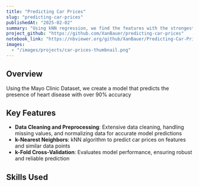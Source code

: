 ```yaml
---
title: "Predicting Car Prices"
slug: "predicting-car-prices"
publishedAt: "2025-02-02"
summary: "Using kNN regression, we find the features with the strongest relationship to car price."
project_github: "https://github.com/XanBauer/predicting-car-prices"
notebook_link: "https://nbviewer.org/github/XanBauer/Predicting-Car-Prices/blob/main/Predicting_Car_Prices_with_k-nearest_neighbors.ipynb"
images:
  - "/images/projects/car-prices-thumbnail.png"
---
```


## Overview

Using the Mayo Clinic Dataset, we create a model that predicts the presence of heart disease with over 90% accuracy

## Key Features

- **Data Cleaning and Preprocessing**: Extensive data cleaning, handling missing values, and normalizing data for accurate model predictions
- **k-Nearest Neighbors**: kNN algorithm to predict car prices on features and similar data points
- **k-Fold Cross-Validation**: Evaluates model performance, ensuring robust and reliable prediction

## Skills Used
